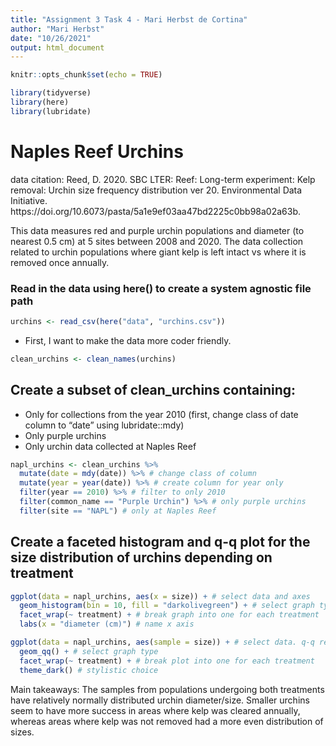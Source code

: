 ```yaml
---
title: "Assignment 3 Task 4 - Mari Herbst de Cortina"
author: "Mari Herbst"
date: "10/26/2021"
output: html_document
---
```


```r
knitr::opts_chunk$set(echo = TRUE)

library(tidyverse)
library(here)
library(lubridate)
```

# Naples Reef Urchins

data citation: Reed, D. 2020. SBC LTER: Reef: Long-term experiment: Kelp removal: Urchin size frequency distribution ver 20. Environmental Data Initiative. https://doi.org/10.6073/pasta/5a1e9ef03aa47bd2225c0bb98a02a63b. 

This data measures red and purple urchin populations and diameter (to nearest 0.5 cm) at 5 sites between 2008 and 2020. The data collection related to urchin populations where giant kelp is left intact vs where it is removed once annually.

### Read in the data using here() to create a system agnostic file path

```r
urchins <- read_csv(here("data", "urchins.csv"))
```

- First, I want to make the data more coder friendly.

```r
clean_urchins <- clean_names(urchins)
```

## Create a subset of clean_urchins containing:

- Only for collections from the year 2010 (first, change class of date column to "date" using lubridate::mdy)
- Only purple urchins
- Only urchin data collected at Naples Reef

```r
napl_urchins <- clean_urchins %>%
  mutate(date = mdy(date)) %>% # change class of column
  mutate(year = year(date)) %>% # create column for year only
  filter(year == 2010) %>% # filter to only 2010
  filter(common_name == "Purple Urchin") %>% # only purple urchins
  filter(site == "NAPL") # only at Naples Reef
```

## Create a faceted histogram and q-q plot for the size distribution of urchins depending on treatment

```r
ggplot(data = napl_urchins, aes(x = size)) + # select data and axes
  geom_histogram(bin = 10, fill = "darkolivegreen") + # select graph type and number of bins, color bins
  facet_wrap(~ treatment) + # break graph into one for each treatment
  labs(x = "diameter (cm)") # name x axis

ggplot(data = napl_urchins, aes(sample = size)) + # select data. q-q requires sample = variable
  geom_qq() + # select graph type 
  facet_wrap(~ treatment) + # break plot into one for each treatment
  theme_dark() # stylistic choice
```

Main takeaways: The samples from populations undergoing both treatments have relatively normally distributed urchin diameter/size. Smaller urchins seem to have more success in areas where kelp was cleared annually, whereas areas where kelp was not removed had a more even distribution of sizes.

